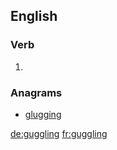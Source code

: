 ==English==

===Verb===
{{head|en}}

# {{present participle of|guggle|lang=en}}

===Anagrams===
* [[glugging#English|glugging]]

[[de:guggling]]
[[fr:guggling]]